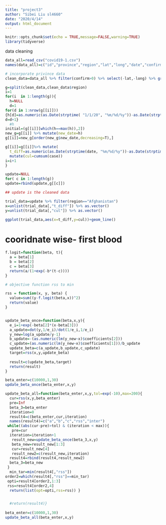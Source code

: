 ```yaml
---
title: "project3"
author: "Sibei Liu sl4660"
date: "2020/4/14"
output: html_document
---
```


```r
knitr::opts_chunk$set(echo = TRUE,message=FALSE,warning=TRUE)
library(tidyverse)
```

data cleaning
```r
data_all=read_csv("covid19-1.csv") 
names(data_all)=c("id","province","region","lat","long","date","confirm","fatality") 

# incorporate privince data
clean_data=data_all %>% filter(confirm>0) %>% select(-lat,-long) %>% group_by(region,date) %>%summarise(case=sum(confirm)) 

g=split(clean_data,clean_data$region)
i=1
for(i  in 1:length(g)){
  h=NULL
  d=1
for(d in 1:nrow(g[[i]]))
{h[d]=as.numeric(as.Date(strptime( "1/1/20", "%m/%d/%y"))-as.Date(strptime(g[[i]][d,2], "%m/%d/%y")))
d=d+1}
  #h
initial=(g[[i]][which(h==max(h)),2])
new_g=g[[i]] %>% mutate(new_date=h) 
g[[i]]=new_g[order(new_g$new_date,decreasing=T),]

g[[i]]=g[[i]]%>% mutate(
  t_diff=as.numeric(as.Date(strptime(date, "%m/%d/%y"))-as.Date(strptime(initial, "%m/%d/%y")))) %>% 
  mutate(cul=cumsum(case))
i=i+1
}

update=NULL
for( c in 1:length(g))
update=rbind(update,g[[c]])

## update is the cleaned data

trial_data=update %>% filter(region=="Afghanistan")
x=unlist(trial_data[,"t_diff"]) %>% as.vector() 
y=unlist(trial_data[,"cul"]) %>% as.vector() 

ggplot(trial_data,aes(x=t_diff,y=cul))+geom_line()
```

# cooridnate wise- first blood
```r

f.logit=function(beta, t){
  a = beta[1]
  b = beta[2]
  c = beta[3]
  return(a/(1+exp(-b*(t-c))))
}

# objective function rss to min

rss = function(x, y, beta) {
  value=sum((y-f.logit(beta,x))^2)
  return(value)
}


update_beta_once=function(beta,x,y){
  e_i=1+exp(-beta[2]*(x-beta[3]))
  a_update=dot(y,1/e_i)/dot(1/e_i,1/e_i)
  y_new=log(a_update/y-1)
  b_update=-(as.numeric(lm(y_new~x)$coefficients[2]))
  c_update=(as.numeric(lm(y_new~x)$coefficients[1]))/b_update
  update_beta=c(a_update,b_update,c_update)
  target=rss(x,y,update_beta)
  
  result=c(update_beta,target)
  return(result)
}

beta_enter=c(10000,1,30)
update_beta_once(beta_enter,x,y)
```



```r
update_beta_all=function(beta_enter,x,y,tol=exp(-10),max=200){
  cur=rss(x,y,beta_enter)
  pre=Inf
  beta_3=beta_enter
  iteration=0
  result4=c(beta_enter,cur,iteration)
  names(result4)=c("a","b","c","rss","inter")
 while((abs(cur-pre)>tol) & (iteration < max)){
   pre=cur
  iteration=iteration+1
   result_new=update_beta_once(beta_3,x,y)
   beta_new=result_new[1:3]
   cur=result_new[4]
   result_new2=c(result_new,iteration)
  result4=rbind(result4,result_new2)
  beta_3=beta_new
 }
  min_tar=min(result4[,"rss"])
order2=which(result4[,"rss"]==min_tar)
 opti=result4[order2,1:3]
 rss=result4[order2,4]
  return(list(opt=opti,rss=rss)) }


  #return(result4)}
  
beta_enter=c(10000,1,30)
update_beta_all(beta_enter,x,y)

```

